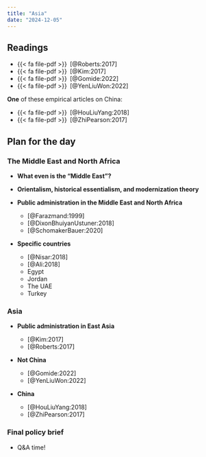 ```yaml
---
title: "Asia"
date: "2024-12-05"
---
```


## Readings

- {{< fa file-pdf >}}&ensp;[@Roberts:2017]
- {{< fa file-pdf >}}&ensp;[@Kim:2017]
- {{< fa file-pdf >}}&ensp;[@Gomide:2022]
- {{< fa file-pdf >}}&ensp;[@YenLiuWon:2022]

**One** of these empirical articles on China:

- {{< fa file-pdf >}}&ensp;[@HouLiuYang:2018]
- {{< fa file-pdf >}}&ensp;[@ZhiPearson:2017]


## Plan for the day

### The Middle East and North Africa

- **What even is the "Middle East"?**

- **Orientalism, historical essentialism, and modernization theory**

- **Public administration in the Middle East and North Africa**

  - [@Farazmand:1999]
  - [@DixonBhuiyanUstuner:2018]
  - [@SchomakerBauer:2020]

- **Specific countries**

  - [@Nisar:2018]
  - [@Ali:2018]
  - Egypt
  - Jordan
  - The UAE
  - Turkey

### Asia

- **Public administration in East Asia**

  - [@Kim:2017]
  - [@Roberts:2017]

- **Not China**

  - [@Gomide:2022]
  - [@YenLiuWon:2022]

- **China**

  - [@HouLiuYang:2018]
  - [@ZhiPearson:2017]

### Final policy brief

- Q&A time!
